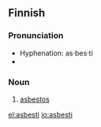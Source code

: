==Finnish==

===Pronunciation===
* Hyphenation: as·bes·ti
* {{IPA|/ˈɑsbesti/|lang=fi}}

===Noun===
{{fi-noun|asbest|type=tuoli}}

# {{mineral|lang=fi}} [[asbestos]]

[[el:asbesti]]
[[io:asbesti]]